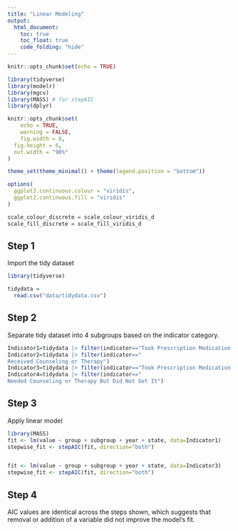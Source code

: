 ```yaml
---
title: "Linear Modeling"
output:
  html_document:
    toc: true
    toc_float: true
    code_folding: "hide"
---
```


```r
knitr::opts_chunk$set(echo = TRUE)
```


```r
library(tidyverse)
library(modelr)
library(mgcv)
library(MASS) # for stepAIC
library(dplyr)

knitr::opts_chunk$set(
	echo = TRUE,
	warning = FALSE,
	fig.width = 8, 
  fig.height = 6,
  out.width = "90%"
)

theme_set(theme_minimal() + theme(legend.position = "bottom"))

options(
  ggplot2.continuous.colour = "viridis",
  ggplot2.continuous.fill = "viridis"
)

scale_colour_discrete = scale_colour_viridis_d
scale_fill_discrete = scale_fill_viridis_d
```


## Step 1 
Import the tidy dataset
```r
library(tidyverse)

tidydata = 
  read.csv("data/tidydata.csv")
```

## Step 2 
Separate tidy dataset into 4 subgroups based on the indicator category.
```r
Indicator1=tidydata |> filter(indicator=="Took Prescription Medication for Mental Health")
Indicator2=tidydata |> filter(indicator=="	
Received Counseling or Therapy")
Indicator3=tidydata |> filter(indicator=="Took Prescription Medication for Mental Health And/Or Received Counseling or Therapy")
Indicator4=tidydata |> filter(indicator=="	
Needed Counseling or Therapy But Did Not Get It")
```

## Step 3 
Apply linear model
```r
library(MASS)
fit <- lm(value ~ group + subgroup + year + state, data=Indicator1)
stepwise_fit <- stepAIC(fit, direction="both")


fit <- lm(value ~ group + subgroup + year + state, data=Indicator3)
stepwise_fit <- stepAIC(fit, direction="both")

```

## Step 4 
AIC values are identical across the steps shown, which suggests that removal or addition of a variable did not improve the model's fit. 





